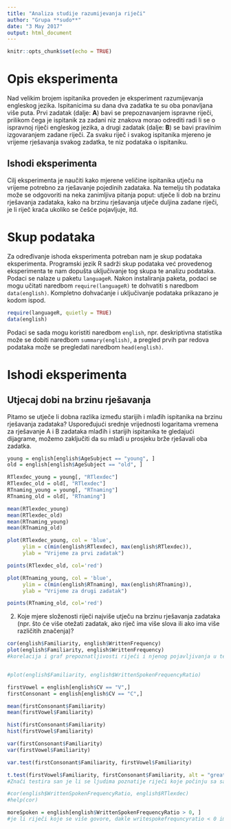```yaml
---
title: "Analiza studije razumijevanja riječi"
author: "Grupa **sudo**"
date: "3 May 2017"
output: html_document
---
```


```r
knitr::opts_chunk$set(echo = TRUE)
```

# Opis eksperimenta

Nad velikim brojem ispitanika proveden je eksperiment razumijevanja engleskog jezika. Ispitanicima su dana dva zadatka te su oba ponavljana više puta. Prvi zadatak (dalje: **A**) bavi se prepoznavanjem ispravne riječi, prilikom čega je ispitanik za zadani niz znakova morao odrediti radi li se o ispravnoj riječi engleskog jezika, a drugi zadatak (dalje: **B**) se bavi pravilnim izgovaranjem zadane riječi. Za svaku riječ i svakog ispitanika mjereno je vrijeme rješavanja svakog zadatka, te niz podataka o ispitaniku.

## Ishodi eksperimenta

Cilj eksperimenta je naučiti kako mjerene veličine ispitanika utječu na vrijeme potrebno za rješavanje pojedinih zadataka. Na temelju tih podataka može se odgovoriti na neka zanimljiva pitanja poput: utječe li dob na brzinu rješavanja zadataka, kako na brzinu rješavanja utječe duljina zadane riječi, je li riječ kraća ukoliko se češće pojavljuje, itd.

# Skup podataka

Za određivanje ishoda eksperimenta potreban nam je skup podataka eksperimenta. Programski jezik R sadrži skup podataka već provedenog eksperimenta te nam dopušta uključivanje tog skupa te analizu podataka. Podaci se nalaze u paketu `languageR`. Nakon instaliranja paketa, podaci se mogu učitati naredbom `require(languageR)` te dohvatiti s naredbom `data(english)`. Kompletno dohvaćanje i uključivanje podataka prikazano je kodom ispod.

```r
require(languageR, quietly = TRUE)
data(english)
```

Podaci se sada mogu koristiti naredbom `english`, npr. deskriptivna statistika može se dobiti naredbom `summary(english)`, a pregled prvih par redova podataka može se pregledati naredbom `head(english)`.

# Ishodi eksperimenta

## Utjecaj dobi na brzinu rješavanja

Pitamo se utječe li dobna razlika između starijih i mlađih ispitanika na brzinu rješavanja zadataka? Uspoređujući srednje vrijednosti logaritama vremena za rješavanje A i B zadataka mlađih i starijih ispitanika te gledajući dijagrame, možemo zaključiti da su mlađi u prosjeku brže rješavali oba zadatka.

```r
young = english[english$AgeSubject == "young", ]
old = english[english$AgeSubject == "old", ]

RTlexdec_young = young[, "RTlexdec"]
RTlexdec_old = old[, "RTlexdec"]
RTnaming_young = young[, "RTnaming"]
RTnaming_old = old[, "RTnaming"]

mean(RTlexdec_young)
mean(RTlexdec_old)
mean(RTnaming_young)
mean(RTnaming_old)

plot(RTlexdec_young, col = 'blue', 
     ylim = c(min(english$RTlexdec), max(english$RTlexdec)),
     ylab = "Vrijeme za prvi zadatak")

points(RTlexdec_old, col='red')

plot(RTnaming_young, col = 'blue', 
     ylim = c(min(english$RTnaming), max(english$RTnaming)),
     ylab = "Vrijeme za drugi zadatak")

points(RTnaming_old, col='red')

```

2. Koje mjere složenosti riječi najviše utječu na brzinu rješavanja zadataka (npr. što će više otežati zadatak, ako riječ ima više slova ili ako ima više različitih značenja)?

```r
cor(english$Familiarity, english$WrittenFrequency)
plot(english$Familiarity, english$WrittenFrequency)
#korelacija i graf prepoznatljivosti riječi i njenog pojavljivanja u tekstovima iz čega se može iščitati da su poznatije riječi koje se više pojavljuju, ali se možda očekivalo da korelacija bude još i veća


#plot(english$Familiarity, english$WrittenSpokenFrequencyRatio)

firstVowel = english[english$CV == "V",]
firstConsonant = english[english$CV == "C",]

mean(firstConsonant$Familiarity)
mean(firstVowel$Familiarity)

hist(firstConsonant$Familiarity)
hist(firstVowel$Familiarity)

var(firstConsonant$Familiarity)
var(firstVowel$Familiarity)

var.test(firstConsonant$Familiarity, firstVowel$Familiarity)

t.test(firstVowel$Familiarity, firstConsonant$Familiarity, alt = "greater", var.equal = TRUE)
#Znači testira san je li se ljudima poznatije riječi koje počinju sa samoglasnicima od onih koje počinju sa suglasnicima,histogrami su da bi se pokazala normalnost podataka šta više manje je. Šta se tiče testa nisan baš siguran kako se to interpterira al mislin da kaže da ne postoji razlika.

#cor(english$WrittenSpokenFrequencyRatio, english$RTlexdec)
#help(cor)

moreSpoken = english[english$WrittenSpokenFrequencyRatio > 0, ]
#je li riječi koje se više govore, dakle writespokefrequncyratio < 0 imaju i veći rezultat na RTnamingu
```
